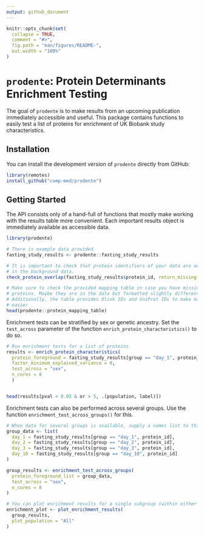 ```yaml
---
output: github_document
---
```


<!-- README.md is generated from README.Rmd. Please edit that file -->

```r
knitr::opts_chunk$set(
  collapse = TRUE,
  comment = "#>",
  fig.path = "man/figures/README-",
  out.width = "100%"
)
```

# `prodente`: **Pro**tein **De**terminants **En**richment **Tes**ting 

<!-- badges: start -->
<!-- badges: end -->

The goal of `prodente` is to make results from an upcoming publication
immediately accessible and useful. This package contains functions to easily
test a list of proteins for enrichment of UK Biobank study characteristics.

## Installation

You can install the development version of `prodente` directly from GitHub:

```r
library(remotes)
install_github("comp-med/prodente")
```

## Getting Started

The API consists only of a hand-full of functions that mostly make working with
the results table more convenient. Each important results object is immediately
available as accessible data.

```r
library(prodente)

# There is example data provided
fasting_study_results <- prodente::fasting_study_results

# It is important to check that protein identifiers of your data are available
# in the background data.
check_protein_overlap(fasting_study_results$protein_id, return_missing = TRUE)

# Make sure to check the provided mapping table in case you have missing
# proteins. Maybe they are in the data but formatted slightly differently.
# Additionally, the table provides Olink IDs and UniProt IDs to make matching 
# easier
head(prodente::protein_mapping_table)
```

Enrichment tests can be stratified by sex or genetic ancestry. Set the
`test_across` parameter of the function `enrich_protein_characteristics()` to do
so.

```r
# Run enrichment tests for a list of proteins
results <- enrich_protein_characteristics(
  protein_foreground = fasting_study_results[group == "day_1", protein_id], 
  factor_minimum_explained_variance = 0, 
  test_across = "sex",
  n_cores = 8
  )


head(results[pval < 0.05 & or > 5, .(population, label)])
```

Enrichment tests can also be performed across several groups. Use the function
`enrichment_test_across_groups()` for this.

```r
# When data for several groups is available, supply a names list to this function
group_data <- list(
  day_1 = fasting_study_results[group == "day_1", protein_id],
  day_2 = fasting_study_results[group == "day_2", protein_id],
  day_3 = fasting_study_results[group == "day_3", protein_id],
  day_10 = fasting_study_results[group == "day_10", protein_id]
)

group_results <- enrichment_test_across_groups(
  protein_foreground_list = group_data, 
  test_across = "sex", 
  n_cores = 8
)

# You can plot enrichment results for a single subgroup (within either `sex` or `ancestry`)
enrichment_plot <- plot_enrichment_results(
  group_results,
  plot_population = "All"
)
```

